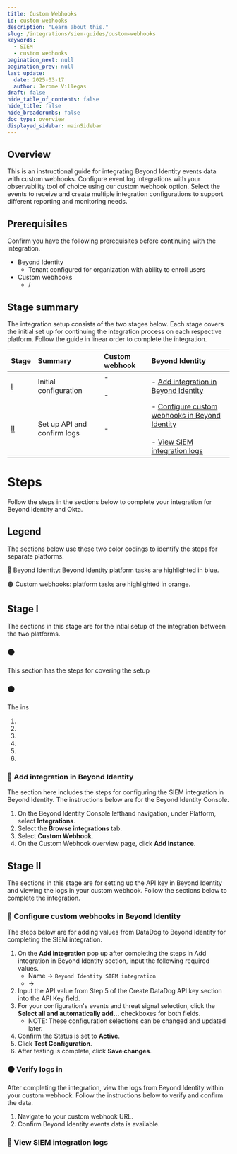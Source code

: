 ```yaml
---
title: Custom Webhooks
id: custom-webhooks
description: "Learn about this."
slug: /integrations/siem-guides/custom-webhooks
keywords:
  - SIEM
  - custom webhooks
pagination_next: null
pagination_prev: null
last_update:
  date: 2025-03-17
  author: Jerome Villegas
draft: false
hide_table_of_contents: false
hide_title: false
hide_breadcrumbs: false
doc_type: overview
displayed_sidebar: mainSidebar
---
```



## Overview

This is an instructional guide for integrating Beyond Identity events data with custom webhooks. Configure event log integrations with your observability tool of choice using our custom webhook option. Select the events to receive and create multiple integration configurations to support different reporting and monitoring needs. 

## Prerequisites

Confirm you have the following prerequisites before continuing with the integration.

- Beyond Identity
    - Tenant configured for organization with ability to enroll users
- Custom webhooks
    - /

## Stage summary

The integration setup consists of the two stages below. Each stage covers the initial set up for continuing the integration process on each respective platform. Follow the guide in linear order to complete the integration.

| Stage | Summary | Custom webhook | Beyond Identity |
| :---- | :---- | :---- | :---- |
| [I](#stage-i) | Initial configuration | - [](#-)<br></br>- [](#-) | - [Add integration in Beyond Identity](#-add-integration-in-beyond-identity) |
| [II](#stage-ii) | Set up API and confirm logs | - [](#-) | - [Configure custom webhooks in Beyond Identity](#-configure-custom-webhooks-in-beyond-identity)<br></br>- [View SIEM integration logs](#-view-siem-integration-logs) |

# Steps

Follow the steps in the sections below to complete your integration for Beyond Identity and Okta.

## Legend

The sections below use these two color codings to identify the steps for separate platforms.

🔵 Beyond Identity: Beyond Identity platform tasks are highlighted in blue.

🟠 Custom webhooks:  platform tasks are highlighted in orange.

## Stage I

The sections in this stage are for the intial setup of the integration between the two platforms.

### 🟠 

This section has the steps for covering the setup 

### 🟠 

The ins

1. 
2. 
3. 
4. 
5. 
6. 


### 🔵 Add integration in Beyond Identity

The section here includes the steps for configuring the SIEM integration in Beyond Identity. The instructions below are for the Beyond Identity Console.

1. On the Beyond Identity Console lefthand navigation, under Platform, select **Integrations**.
2. Select the **Browse integrations** tab.
3. Select **Custom Webhook**.
4. On the Custom Webhook overview page, click **Add instance**.

## Stage II

The sections in this stage are for setting up the API key in Beyond Identity and viewing the logs in your custom webhook. Follow the sections below to complete the integration.

### 🔵 Configure custom webhooks in Beyond Identity

The steps below are for adding values from DataDog to Beyond Identity for completing the SIEM integration.

1. On the **Add integration** pop up after completing the steps in Add integration in Beyond Identity section, input the following required values.
    - Name → `Beyond Identity SIEM integration`
    -  → 
2. Input the API value from Step 5 of the Create DataDog API key section into the API Key field.
3. For your configuration's events and threat signal selection, click the **Select all and automatically add...** checkboxes for both fields.
    - NOTE: These configuration selections can be changed and updated later.
4. Confirm the Status is set to **Active**.
5. Click **Test Configuration**.
6. After testing is complete, click **Save changes**.

### 🟠 Verify logs in 

After completing the integration, view the logs from Beyond Identity within your custom webhook. Follow the instructions below to verify and confirm the data.

1. Navigate to your custom webhook URL.
2. Confirm Beyond Identity events data is available.



### 🔵 View SIEM integration logs

<ViewSiem />